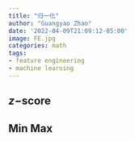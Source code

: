 ```yaml
---
title: "归一化"
author: "Guangyao Zhao"
date: '2022-04-09T21:09:12-05:00'
image: FE.jpg
categories: math
tags:
- feature engineering
- machine learning
---
```


## $z-$score

## Min Max